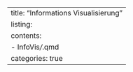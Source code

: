 ---
title: "Informations Visualisierung"
listing:
  contents: 
    - InfoVis*/*.qmd
  categories: true
---